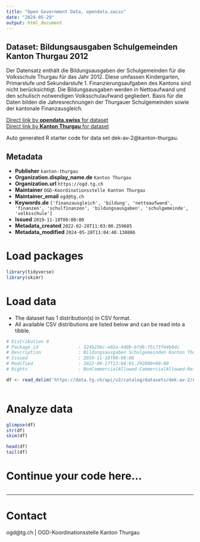 ```yaml
---
title: "Open Government Data, opendata.swiss"
date: "2024-05-29"
output: html_document
---
```


## Dataset: Bildungsausgaben Schulgemeinden Kanton Thurgau 2012

Der Datensatz enthält die Bildungsausgaben der Schulgemeinden für die Volksschule Thurgau für das Jahr 2012. Diese umfassen Kindergarten, Primarstufe und Sekundarstufe 1. Finanzierungsaufgaben des Kantons sind nicht berücksichtigt. Die Bildungsausgaben werden in Nettoaufwand und den schulisch notwendigen Volksschulaufwand gegliedert. Basis für die Daten bilden die Jahresrechnungen der Thurgauer Schulgemeinden sowie der kantonale Finanzausgleich. 

[Direct link by **opendata.swiss** for dataset](https://opendata.swiss/de/dataset/bildungsausgaben-schulgemeinden-kanton-thurgau-2012)<br>
[Direct link by **Kanton Thurgau** for dataset](https://data.tg.ch/explore/dataset/dek-av-2/)

Auto generated R starter code for data set dek-av-2@kanton-thurgau.

## Metadata

- **Publisher** `kanton-thurgau`
- **Organization.display_name.de** `Kanton Thurgau`
- **Organization.url** `https://ogd.tg.ch`
- **Maintainer** `OGD-Koordinationsstelle Kanton Thurgau`
- **Maintainer_email** `ogd@tg.ch`
- **Keywords.de** `['finanzausgleich', 'bildung', 'nettoaufwand', 'finanzen', 'schulfinanzen', 'bildungsausgaben', 'schulgemeinde', 'volksschule']`
- **Issued** `2019-11-18T00:00:00`
- **Metadata_created** `2022-02-28T11:03:00.259685`
- **Metadata_modified** `2024-05-28T11:04:40.130886`


# Load packages

```r

library(tidyverse)
library(skimr)

```

# Load data

-   The dataset has 1 distribution(s) in CSV format.
-   All available CSV distributions are listed below and can be read into a tibble.

```r

# Distribution 0
# Package_id               : 324b256c-e02a-4d0b-bfd8-f5c73f44b0dc
# Description              : Bildungsausgaben Schulgemeinden Kanton Thurgau 2012 (csv)
# Issued                   : 2019-11-18T00:00:00
# Modified                 : 2022-08-17T13:04:01.292000+00:00
# Rights                   : NonCommercialAllowed-CommercialAllowed-ReferenceRequired

df <- read_delim('https://data.tg.ch/api/v2/catalog/datasets/dek-av-2/exports/csv')



```

# Analyze data

```r

glimpse(df)
str(df)
skim(df)

head(df)
tail(df)

```

# Continue your code here...

```r

```

------------------------------------------------------------------------

# Contact

ogd@tg.ch | OGD-Koordinationsstelle Kanton Thurgau
